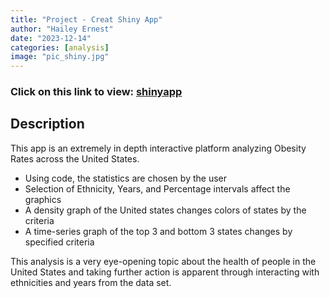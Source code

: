 ```yaml
---
title: "Project - Creat Shiny App"
author: "Hailey Ernest"
date: "2023-12-14"
categories: [analysis]
image: "pic_shiny.jpg"
---
```

### Click on this link to view:  [shinyapp](https://haileyerneststatistician.shinyapps.io/obesity/) 

## Description
This app is an extremely in depth interactive platform analyzing Obesity Rates across the United States.

 - Using code, the statistics are chosen by the user
 - Selection of Ethnicity, Years, and Percentage intervals affect the graphics
 - A density graph of the United states changes colors of states by the     criteria
 - A time-series graph of the top 3 and bottom 3 states changes by specified criteria
 
This analysis is a very eye-opening topic about the health of people in the United States and taking further action is apparent through interacting with ethnicities and years from the data set.